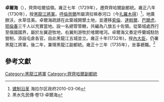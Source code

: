 '''卓爾海'''（{{lang-mnc|ᠵᠣᡵᡥᠠᡳ|v=jorhai}}），齊齊哈爾協領。雍正七年（1729年），遷齊齊哈爾副都統。雍正八年（1730年），授[[黑龍江將軍|黑龍江將軍]]。[[呼倫貝爾|呼倫貝爾]]所屬濟拉嘛泰河口（今[[扎羅木得|扎羅木得]]）<ref>[http://www.hailar.gov.cn/structure/dsyx/lswh_content_641_1.htm 建制沿革] {{Wayback|url=http://www.hailar.gov.cn/structure/dsyx/lswh_content_641_1.htm |date=20100823201927 }}海拉尔区政府2010-03-06</ref>，地廣腴沃，水草佳美。卓爾海疏請在此築城開墾土地，並遷移[[索倫|索倫]]、[[達斡爾|達斡爾]]、[[巴爾虎|巴爾虎]]、[[鄂倫春|鄂倫春]]三千人以充實當地。設一名總管管轄，共編為八旗五十佐領。從築城處西行至俄國國界，屬於左翼遊牧地，右翼則游牧於喀爾喀河。卓爾海又奏定呼蘭城駐防營制，添設屯倉各官。自此黑龍江五城並立。雍正十年(1732年)，授[[內大臣|內大臣]]，仍署黑龍江將軍。後二年，兼理黑龍江副都統。雍正十三年（1735年），坐事褫職。<ref>黑水先民傳·卷13·卓爾海</ref>

==參考文獻==
<div class="references-small">
<references />

[[Category:黑龍江將軍|Category:黑龍江將軍]]
[[Category:齊齊哈爾副都統|Category:齊齊哈爾副都統]]